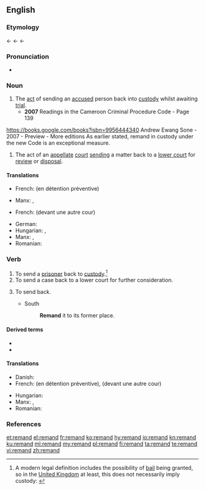 ==English==
{{wikipedia}}

===Etymology===
{{etyl|enm|en}} {{m|enm|remaunden||to send back}} ← {{etyl|frm|en}} {{m|frm|remander||to send back}} ← {{etyl|Late Latin|en}} {{m|la|remandare||to send backward}} ← {{etyl|la|en}} {{m|la|remandare||to order}}

===Pronunciation===
* {{rhymes|ænd|lang=en}}

===Noun===
{{en-noun|-}}

# The [[act]] of sending an [[accused]] person back into [[custody]] whilst awaiting [[trial]].
#*'''2007''' Readings in the Cameroon Criminal Procedure Code - Page 139

https://books.google.com/books?isbn=9956444340
Andrew Ewang Sone - 2007 - ‎Preview - ‎More editions
As earlier stated, remand in custody under the new Code is an exceptional measure.

# The act of an [[appellate]] [[court]] [[send]]ing a matter back to a [[lower court]] for [[review]] or [[disposal]].

====Translations====
{{trans-top|sending an accused person back into custody}}
* French: {{t+|fr|maintien|m}} (en détention préventive)
{{trans-mid}}
* Manx: {{t|gv|aachur|m}}, {{t|gv|cur er ash|m}}
{{trans-bottom}}
{{trans-top|sending a matter back to a lower court}}
* French: {{t+|fr|renvoi}} (devant une autre cour)
{{trans-mid}}
* German: {{t|de|Präventivhaft|f}}
* Hungarian: {{t|hu|előzetes letartóztatás}}, {{t|hu|vizsgálati fogság}}
* Manx: {{t|gv|aachur|m}}, {{t|gv|cur er ash|m}}
* Romanian: {{t+|ro|arest preventiv|m}}
{{trans-bottom}}

===Verb===
{{en-verb}}

# To send a [[prisoner]] back to [[custody]].<ref>A modern legal definition includes the possibility of [[bail]] being granted, so in the [[United Kingdom]] at least, this does not necessarily imply custody: {{cite-web|url=http://www.opsi.gov.uk/RevisedStatutes/Acts/ukpga/1976/cukpga_19760063_en_1|title=Bail Act 1976|publisher=www.opsi.gov.uk|accessdate=2010-04-02}}</ref>
# To send a case back to a lower court for further consideration.
# {{lb|en|obsolete}} To send back.
#* South
#*: '''Remand''' it to its former place.

====Derived terms====
* {{l|en|on remand}}
* {{l|en|remandment}}

====Translations====
{{trans-top|send a prisoner back to custody}}
{{trans-mid}}
{{trans-bottom}}

{{trans-top|send a case back to a lower court}}
{{trans-mid}}
{{trans-bottom}}

{{checktrans-top}}
* Danish: {{t|da|varetægtsfængsle}}
* French: {{t+|fr|maintenir}} (en détention préventive), {{t+|fr|renvoyer}} (devant une autre cour)
{{trans-mid}}
* Hungarian: {{t|hu|előzetes letartóztatás}}
* Manx: {{t|gv|aachur}}, {{t|gv|cur er ash}}
* Romanian: {{t+|ro|arest preventiv|m}}
{{trans-bottom}}

===References===
<references/>

[[et:remand]]
[[el:remand]]
[[fr:remand]]
[[ko:remand]]
[[hy:remand]]
[[io:remand]]
[[kn:remand]]
[[ku:remand]]
[[ml:remand]]
[[my:remand]]
[[pl:remand]]
[[fi:remand]]
[[ta:remand]]
[[te:remand]]
[[vi:remand]]
[[zh:remand]]